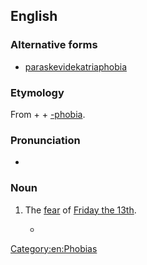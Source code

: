 ==English==
{{wikipedia|Friday the 13th}}

===Alternative forms===
* [[paraskevidekatriaphobia]]

===Etymology===
From {{etyl|grc|en}} {{term|lang=grc|Παρασκευή||Friday}} + {{term|lang=grc|δεκατρείς||thirteen}} + [[-phobia]].

===Pronunciation===
* {{rhymes|əʊbiə|lang=en}}

===Noun===
{{en-noun|~|paraskevodekatriaphobias}}

# {{context|rare|lang=en}} The [[fear]] of [[w:Friday the 13th|Friday the 13th]].
#* {{seeCites}}

[[Category:en:Phobias]]